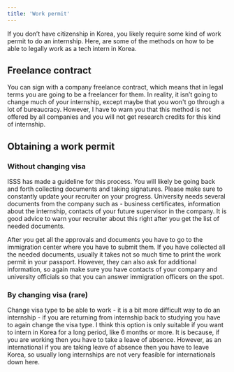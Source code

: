 ```yaml
---
title: 'Work permit'
---
```


If you don’t have citizenship in Korea, you likely require some kind of work permit to do an internship. Here, are some of the methods on how to be able to legally work as a tech intern in Korea. 

## Freelance contract

You can sign with a company freelance contract, which means that in legal terms you are going to be a freelancer for them. In reality, it isn’t going to change much of your internship, except maybe that you won't go through a lot of bureaucracy. However, I have to warn you that this method is not offered by all companies and you will not get research credits for this kind of internship.  

## Obtaining a work permit

### Without changing visa

ISSS has made a guideline for this process. You will likely be going back and forth collecting documents and taking signatures. Please make sure to constantly update your recruiter on your progress. University needs several documents from the company such as - business certificates, information about the internship, contacts of your future supervisor in the company. It is good advice to warn your recruiter about this right after you get the list of needed documents. 

After you get all the approvals and documents you have to go to the immigration center where you have to submit them. If you have collected all the needed documents, usually it takes not so much time to print the work permit in your passport. However, they can also ask for additional information, so again make sure you have contacts of your company and university officials so that you can answer immigration officers on the spot.  

### By changing visa (rare)

Change visa type to be able to work - it is a bit more difficult way to do an internship - if you are returning from internship back to studying you have to again change the visa type. I think this option is only suitable if you want to intern in Korea for a long period, like 6 months or more. It is because, if you are working then you have to take a leave of absence. However, as an international if you are taking leave of absence then you have to leave Korea, so usually long internships are not very feasible for internationals down here. 
